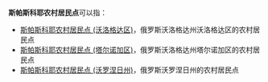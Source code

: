 '''斯帕斯科耶农村居民点'''可以指：
* [[斯帕斯科耶农村居民点_(沃洛格达区)|斯帕斯科耶农村居民点 (沃洛格达区)]]，俄罗斯沃洛格达州沃洛格达区的农村居民点
* [[斯帕斯科耶农村居民点_(塔尔诺加区)|斯帕斯科耶农村居民点 (塔尔诺加区)]]，俄罗斯沃洛格达州塔尔诺加区的农村居民点
* [[斯帕斯科耶农村居民点_(沃罗涅日州)|斯帕斯科耶农村居民点 (沃罗涅日州)]]，俄罗斯沃罗涅日州的农村居民点

{{disambig|cat=俄语译名消歧义}}